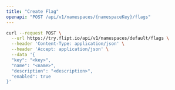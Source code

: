 ```yaml
---
title: "Create Flag"
openapi: "POST /api/v1/namespaces/{namespaceKey}/flags"
---
```


<RequestExample>

```bash cURL
curl --request POST \
  --url https://try.flipt.io/api/v1/namespaces/default/flags \
  --header 'Content-Type: application/json' \
  --header 'Accept: application/json' \
  --data '{
  "key": "<key>",
  "name": "<name>",
  "description": "<description>",
  "enabled": true
}'
```

</RequestExample>
